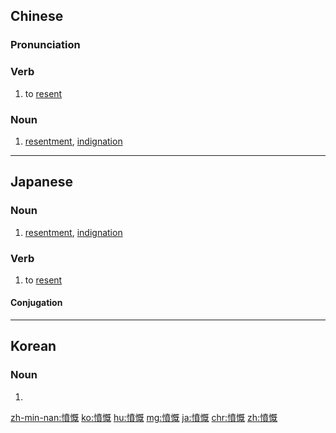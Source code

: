 {{also|愤慨}}
==Chinese==
{{zh-forms|s=愤慨}}

===Pronunciation===
{{zh-pron
|m=fènkǎi
|c=fan5 koi3
|mn=hùn-khài
|cat=v,n
}}

===Verb===
{{zh-verb}}

# to [[resent]]

===Noun===
{{zh-noun}}

# [[resentment]], [[indignation]]

----

==Japanese==
{{ja-kanjitab|ふん|がい|sort=ふんがい|yomi=on}}

===Noun===
{{ja-noun|ふんがい}}

# [[resentment]], [[indignation]]

===Verb===
{{ja-verb-suru|ふんがい}}

# to [[resent]]

====Conjugation====
{{ja-suru|ふんがい}}

----

==Korean==
{{ko-hanjatab}}

===Noun===
{{ko-noun|hj|hangeul=분개}}

# {{hanja form of|분개|[[resentment]], [[indignation]]}}

[[zh-min-nan:憤慨]]
[[ko:憤慨]]
[[hu:憤慨]]
[[mg:憤慨]]
[[ja:憤慨]]
[[chr:憤慨]]
[[zh:憤慨]]